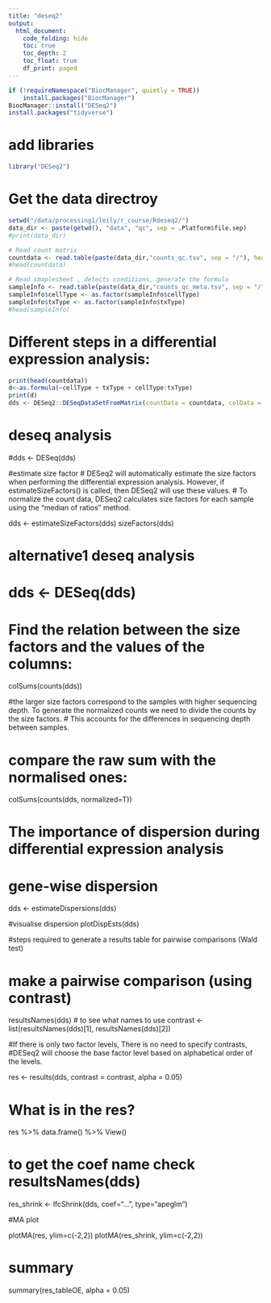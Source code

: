 ```yaml
---
title: "deseq2"
output:
  html_document:
    code_folding: hide
    toc: true
    toc_depth: 2
    toc_float: true
    df_print: paged
---
```


```r
if (!requireNamespace("BiocManager", quietly = TRUE))
    install.packages("BiocManager")
BiocManager::install("DESeq2")
install.packages("tidyverse")
```
# add libraries
```r
library("DESeq2")
```
# Get the data directroy
```r
setwd("/data/processing1/leily/r_course/Rdeseq2/")
data_dir <- paste(getwd(), "data", "qc", sep = .Platform$file.sep)
#print(data_dir)

# Read count matrix
countdata <- read.table(paste(data_dir,"counts_qc.tsv", sep = "/"), header=TRUE, check.names = TRUE)
#head(countdata)

# Read smaplesheet , detects conditions, generate the formula
sampleInfo <- read.table(paste(data_dir,"counts_qc_meta.tsv", sep = "/"), header=TRUE, check.names = TRUE, stringsAsFactor = F)
sampleInfo$cellType <- as.factor(sampleInfo$cellType)
sampleInfo$txType <- as.factor(sampleInfo$txType)
#head(sampleInfo)
```

# Different steps in a differential expression analysis:

```r
print(head(countdata))
d<-as.formula(~cellType + txType + cellType:txType)
print(d)
dds <- DESeq2::DESeqDataSetFromMatrix(countData = countdata, colData = sampleInfo, design =d)
```

# deseq analysis
#dds <- DESeq(dds)

#estimate size factor
# DESeq2 will automatically estimate the size factors when performing the differential expression analysis. However, if estimateSizeFactors() is called, then DESeq2 will use these values.
# To normalize the count data, DESeq2 calculates size factors for each sample using the "median of ratios" method.

dds <- estimateSizeFactors(dds)
sizeFactors(dds)

# alternative1 deseq analysis
# dds <- DESeq(dds)

# Find the relation between the size factors and the values of the columns:
colSums(counts(dds))

#the larger size factors correspond to the samples with higher sequencing depth. To generate the normalized counts we need to divide the counts by the size factors. 
# This accounts for the differences in sequencing depth between samples.

# compare the raw sum with the normalised ones:
colSums(counts(dds, normalized=T))

# The importance of dispersion during differential expression analysis

# gene-wise dispersion
dds <- estimateDispersions(dds)

#visualise dispersion
plotDispEsts(dds)


#steps required to generate a results table for pairwise comparisons (Wald test)

# make a pairwise comparison (using contrast)
resultsNames(dds) # to see what names to use
contrast <- list(resultsNames(dds)[1], resultsNames(dds)[2])

#If there is only two factor levels, There is no need to  specify contrasts,
#DESeq2 will choose the base factor level based on alphabetical order of the levels.

res <- results(dds, contrast = contrast, alpha = 0.05)

# What is in the res?
res %>% 
data.frame() %>% 
View()

# to get the coef name check resultsNames(dds)
res_shrink <- lfcShrink(dds, coef="...", type="apeglm")


#MA plot

plotMA(res, ylim=c(-2,2))
plotMA(res_shrink, ylim=c(-2,2))


# summary
summary(res_tableOE, alpha = 0.05)
